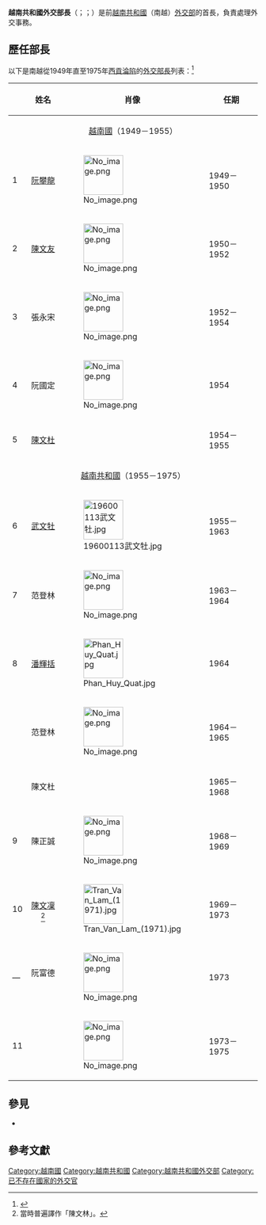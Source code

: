 {{Infobox official post
| post                     = 外交部長
| body                     = 越南共和國
| native_name              = {{small|{{lang-vi|Bộ trưởng Ngoại giao Việt Nam Cộng Hòa}}<br>{{lang-fr|Ministre des affaires étrangères du Sud-Vietnam}}<br>{{lang-en|Minister of Foreign Affairs of South Vietnam}}}}
| insignia                 = Emblem of South Vietnam (1963-1975).svg
| insigniasize             = 
| insigniacaption          = '''[[越南國徽#南方各政權國徽|國徽]]'''<br>（1963－1975）
| flag                     = Flag of South Vietnam.svg
| flagsize                 = 
| flagborder               = 
| flagcaption              = '''[[越南共和國國旗|國旗]]'''
| image                    = 
| imagesize                = 
| alt                      = 
| incumbent                = 
| acting                   =
| incumbentsince           = 
| department               = [[越南共和國外交部|越南共和國外交部]]
| style                    = 
| type                     = 
| status                   = [[部長|部長]]
| abbreviation             = 
| member_of                = [[越南共和國#政治|越南共和國政府]]
| reports_to               = [[越南共和國總理|總理]]
| residence                = 
| seat                     = [[胡志明市|西貢]]
| nominator                = 
| appointer                = [[保大帝|國長]]（1949－1955）<br>[[越南共和國總統|總統]]（1955－1975）
| appointer_qualified      = 
| termlength               = 無固定任期
| termlength_qualified     = 
| constituting_instrument  = 
| precursor                = 
| formation                = {{start date and years ago|1949}}
| first                    = [[阮攀龍|阮攀龍]]
| last                     = {{link-vi|王文北|Vương Văn Bắc}}
| abolished                = {{start date and years ago|1975}}
| succession               = 
| unofficial_names         = 
| deputy                   = 越南共和國外交部副部長
| salary                   = 
| website                  = 
}}

'''越南共和國外交部長'''（{{lang-vi|'''Bộ trưởng Ngoại giao Việt Nam Cộng Hòa'''}}；{{lang-fr|'''Ministre des affaires étrangères du Sud-Vietnam'''}}；{{lang-en|'''Minister of Foreign Affairs of South Vietnam'''}}）是前[[越南共和國|越南共和國]]（南越）[[越南共和國外交部|外交部]]的首長，負責處理外交事務。

==歷任部長==
以下是南越從1949年直至1975年[[西貢淪陷|西貢淪陷]]的[[外交部長|外交部長]]列表：<ref name=rulers>{{cite web|title=Foreign ministers S–Z|url=http://rulers.org/fm4.html|website=rulers.org|publisher=B. Schemmel|accessdate=20 April 2017|archive-date=2020-12-13|archive-url=https://web.archive.org/web/20201213034802/http://rulers.org/fm4.html|dead-url=no}}</ref>

{| class="wikitable"
! {{Abbr|代|Number}}
! 姓名<br/>{{small|（生卒）}}
! 肖像
! 任期
|-
! colspan="4" align="center"| [[越南國|越南國]]（1949－1955）
|-
! 1
! align="center" scope="row" style="font-weight:normal;" | [[阮攀龍|阮攀龍]]<br/>{{small|（1889－1960）}}
| [[File:No_image.png|80px]]
| 1949－1950
|-
! 2
! align="center" scope="row" style="font-weight:normal;" | [[陳文友|陳文友]]<br/>{{small|（1895－1984）}}
| [[File:No_image.png|80px]]
| 1950－1952
|-
! 3
! align="center" scope="row" style="font-weight:normal;" | 張永宋<br/>{{small|（1884－1962）}}
| [[File:No_image.png|80px]]
| 1952－1954
|-
! 4
! align="center" scope="row" style="font-weight:normal;" | 阮國定
| [[File:No_image.png|80px]]
| 1954
|-
! 5
! align="center" scope="row" style="font-weight:normal;" | [[陳文杜|陳文杜]]<br/>{{small|（1903－1990）}}
| 
| 1954－1955
|-
! colspan="4" align="center"| [[越南共和國|越南共和國]]（1955－1975）
|-
! 6
! align="center" scope="row" style="font-weight:normal;" | [[武文牡|武文牡]]<br/>{{small|（1914－1998）}}
| [[File:19600113武文牡.jpg|80px]]
| 1955－1963
|-
! 7
! align="center" scope="row" style="font-weight:normal;" | 范登林<br/>{{small|（1920－1975）}}
| [[File:No_image.png|80px]]
| 1963－1964
|-
! 8
! align="center" scope="row" style="font-weight:normal;" | [[潘輝括|潘輝括]]<br/>{{small|（1909－1979）}}
| [[File:Phan_Huy_Quat.jpg|80px]]
| 1964
|-
! {{small|（7）}}
! align="center" scope="row" style="font-weight:normal;" | 范登林<br/>{{small|（1920－1975）}}
| [[File:No_image.png|80px]]
| 1964－1965
|-
! {{small|（5）}}
! align="center" scope="row" style="font-weight:normal;" | 陳文杜<br/>{{small|（1903－1990）}}
| 
| 1965－1968
|-
! 9
! align="center" scope="row" style="font-weight:normal;" | 陳正誠<br/>{{small|（1917－1975）}}
| [[File:No_image.png|80px]]
| 1968－1969
|-
! 10
! align="center" scope="row" style="font-weight:normal;" | [[陳文凜|陳文凜]]<ref>當時普遍譯作「陳文林」。</ref><br/>{{small|（1913－2001）}}
| [[File:Tran_Van_Lam_(1971).jpg|80px]]
| 1969－1973
|-
! —
! align="center" scope="row" style="font-weight:normal;" | 阮富德<br/>{{small|（1924－2017）}}<br />{{small|''代理''}}
| [[File:No_image.png|80px]]
| 1973
|-
! 11
! align="center" scope="row" style="font-weight:normal;" | {{link-vi|王文北|Vương Văn Bắc}}<br/>{{small|（1927－2011）}}
| [[File:No_image.png|80px]]
| 1973－1975
|}

==參見==
*{{link-en|越南外交部長|Minister of Foreign Affairs (Vietnam)}}

==參考文獻==
{{reflist}}

[[Category:越南國|Category:越南國]]
[[Category:越南共和國|Category:越南共和國]]
[[Category:越南共和國外交部|Category:越南共和國外交部]]
[[Category:已不存在國家的外交官|Category:已不存在國家的外交官]]